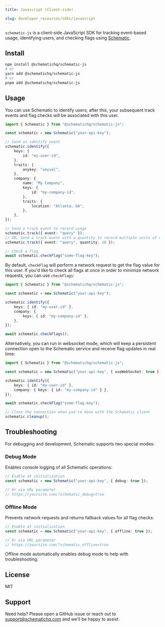 ```yaml
---
title: Javascript (Client-side)

slug: developer_resources/sdks/javascript
---
```


`schematic-js` is a client-side JavaScript SDK for tracking event-based usage, identifying users, and checking flags using [Schematic](https://schematichq.com).

## Install

```bash
npm install @schematichq/schematic-js
# or
yarn add @schematichq/schematic-js
# or
pnpm add @schematichq/schematic-js
```

## Usage

You can use Schematic to identify users; after this, your subsequent track events and flag checks will be associated with this user.

```typescript
import { Schematic } from "@schematichq/schematic-js";

const schematic = new Schematic("your-api-key");

// Send an identify event
schematic.identify({
    keys: {
        id: "my-user-id",
    },
    traits: {
        anykey: "anyval",
    },
    company: {
        name: "My Company",
        keys: {
            id: "my-company-id",
        },
        traits: {
            location: "Atlanta, GA",
        },
    },
});

// Send a track event to record usage
schematic.track({ event: "query" });
// OR, Send a track event with a quantity to record multiple units of usage
schematic.track({ event: "query", quantity: 10 });

// Check a flag
await schematic.checkFlag("some-flag-key");
```

By default, `checkFlag` will perform a network request to get the flag value for this user. If you'd like to check all flags at once in order to minimize network requests, you can use `checkFlags`:

```typescript
import { Schematic } from "@schematichq/schematic-js";

const schematic = new Schematic("your-api-key");

schematic.identify({
    keys: { id: "my-user-id" },
    company: {
        keys: { id: "my-company-id" },
    },
});

await schematic.checkFlags();
```

Alternatively, you can run in websocket mode, which will keep a persistent connection open to the Schematic service and receive flag updates in real time:

```typescript
import { Schematic } from "@schematichq/schematic-js";

const schematic = new Schematic("your-api-key", { useWebSocket: true });

schematic.identify({
    keys: { id: "my-user-id" },
    company: { keys: { id: "my-company-id" } },
});

await schematic.checkFlag("some-flag-key");

// Close the connection when you're done with the Schematic client
schematic.cleanup();
```

## Troubleshooting

For debugging and development, Schematic supports two special modes:

### Debug Mode

Enables console logging of all Schematic operations:

```typescript
// Enable at initialization
const schematic = new Schematic("your-api-key", { debug: true });

// Or via URL parameter
// https://yoursite.com/?schematic_debug=true
```

### Offline Mode

Prevents network requests and returns fallback values for all flag checks:

```typescript
// Enable at initialization
const schematic = new Schematic("your-api-key", { offline: true });

// Or via URL parameter
// https://yoursite.com/?schematic_offline=true
```

Offline mode automatically enables debug mode to help with troubleshooting.

## License

MIT

## Support

Need help? Please open a GitHub issue or reach out to [support@schematichq.com](mailto:support@schematichq.com) and we'll be happy to assist.
